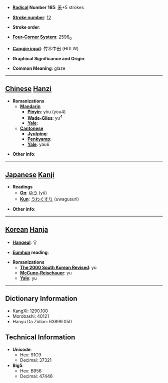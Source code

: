 * '''[[Wiktionary:Chinese radical index| Radical]] Number 165''': [[Wiktionary:Chinese radical index 釆|釆]]+5 strokes

* '''[[Wiktionary:Chinese total strokes index|Stroke number]]''': [[Wiktionary:Chinese total strokes index 12|12]]

* '''Stroke order''': 

* '''[[Wiktionary:Chinese four corner index|Four-Corner System]]''': 2596<sub>0</sub>

* '''[[Wiktionary:Chinese Cangjie index|Cangjie input]]''': 竹木中田 (HDLW)

* '''Graphical Significance and Origin''': 

* '''Common Meaning''': glaze

----

== [[Chinese]] [[Hanzi]] ==

* '''Romanizations'''
** '''[[Mandarin]]'''
*** '''[[Pinyin]]''': yòu (you4)
*** '''[[Wade-Giles]]''': yu<sup>4</sup>
*** '''[[Yale]]''': 
** '''[[Cantonese]]'''
*** '''[[Jyutping]]''':
*** '''[[Penkyamp]]''': 
*** '''[[Yale]]''': yau6

* '''Other info''': 

----

== [[Japanese]] [[Kanji]] ==

* '''Readings'''
** '''[[On]]''': [[ゆう]] (yū)
** '''[[Kun]]''': [[うわぐすり]] (uwagusuri)

* '''Other info''':  

----

== [[Korean]] [[Hanja]] ==

* '''[[Hangeul]]''': 유

* '''[[Eumhun]] reading''': 

* '''Romanizations'''
** '''[[The 2000 South Korean Revised Romanization|The 2000 South Korean Revised]]''': yu
** '''[[McCune-Reischauer]]''': yu
** '''[[Yale]]''': yu

----

== Dictionary Information ==

* KangXi: 1290.100
* Morobashi: 40121
* Hanyu Da Zidian: 63899.050

== Technical Information ==

* '''Unicode''':
** Hex: 91C9
** Decimal: 37321
* '''Big5''':
** Hex: B956
** Decimal: 47446